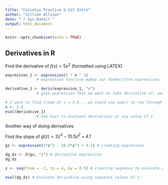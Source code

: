 ```yaml
---
title: "Calculus Practice & Git Intro"
author: "Jillian Allison"
date: "`r Sys.Date()`"
output: html_document
---
```


```r
knitr::opts_chunk$set(echo = TRUE)
```

## Derivatives in R

Find the derivative of $f(x) = 5x^2$ (formatted using LATEX)

```r
expression_1 <- expression(5 * x ^ 2)
              # expression function makes our handwritten expressions recognizable by R...                        especially important with variables

derivative_1 <- deriv(expression_1, "x") 
              # give expression that we want to take derivative of, and specify which variable we're               taking derivative in respect to 

# I want to find slope at x = 2.8... we could use seq() to run through a bunch of x values!
x <- 2.8
eval(derivative_1) 
              # Use eval to evaluate derivatives at any value of x

```

Another way of doing derivatives

Find the slope of $g(z) = 2z^3 - 10.5z^2 + 4.1$

```r
gz <- expression(2*z^3 - 10.5*z^2 + 4.1) # creating expression

dg_dz <- D(gz, "z") # derivative expression
dg_dz

z <- seq(from = -3, to = 4, by = 0.5) # creating sequence to evaluate derivatives at all values

eval(dg_dz) # Evaluate derivative using sequence values of z
```




